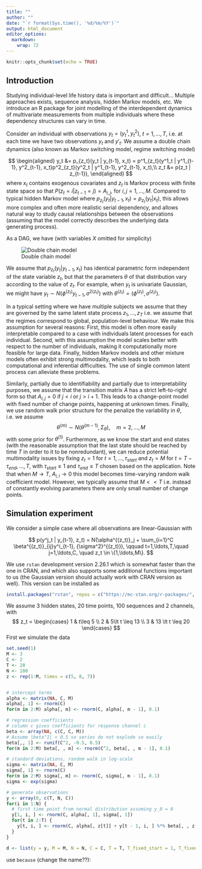 ```yaml
---
title: ""
author: ""
date: "`r format(Sys.time(), '%d/%m/%Y')`"
output: html_document
editor_options: 
  markdown: 
    wrap: 72
---
```


```r
knitr::opts_chunk$set(echo = TRUE)
```

## Introduction

Studying individual-level life history data is important and difficult... Multiple approaches exists, sequence analysis, hidden Markov models, etc. We introduce an R package for joint modelling of the interdependent dynamics of multivariate measurements from multiple individuals where these dependency structures can vary in time.

Consider an individual with observations $y_t = (y^1_t, y^2_t)$, $t=1,\ldots,T$, i.e. at each time we have two observations $y_t$ and $y'_t$. We assume a double chain dynamics (also known as Markov switching model, regime switching model)

$$
\begin{aligned}
y_t &= p_{z_t}(y_t | y_{t-1},  x_t) = p^1_{z_t}(y^1_t | y^1_{t-1}, y^2_{t-1}, x_t)p^2_{z_t}(y^2_t | y^1_{t-1}, y^2_{t-1}, x_t),\\
z_t &= p(z_t | z_{t-1}),
\end{aligned}
$$
where $x_t$ contains exogenous covariates and $z_t$ is Markov process with finite state space so that 
$P(z_t = i | z_{t-1} = j) = A_{i,j}$, for $i,j=1,\ldots,M$. Compared to typical hidden Markov model where $p_{z_t}(y_t | y_{t-1},  x_t) = p_{z_t}(y_t |  x_t)$, this allows more complex and often more realistic serial dependency, and allows natural way to study causal relationships between the observations (assuming that the model correctly describes the underlying data generating process).

As a DAG, we have (with variables $X$ omitted for simplicity)

![Double chain model](dcm.png)

We assume that $p_{z_t}(y_t | y_{t-1}, x_t)$ has identical parametric form independent of the state variable $z_t$, but that the parameters $\theta$ of that distribution vary according to the value of $z_t$. For example, when $y_t$ is univariate Gaussian, we might have $y_t \sim N(\phi^{(z_t)} y_{t-1},{\sigma^2}^{(z_t)})$ with $\theta^{(z_t)} = (\phi^{(z_t)},\sigma^{(z_t)})$.

In a typical setting where we have multiple subjects we assume that they are governed by the same latent state process $z_1,\ldots,z_T$ i.e. we assume that the regimes correspond to global, population-level behaviour. We make this assumption for several reasons: First, this model is often more easily interpretable compared to a case with individuals latent processes for each individual. Second, with this assumption the model scales better with respect to the number of individuals, making it computationally more feasible for large data. Finally, hidden Markov models and other mixture models often exhibit strong multimodality, which leads to both computational and inferential difficulties. The use of single common latent process can alleviate these problems.

Similarly, partially due to identifiability and partially due to interpretability purposes, we assume that the transition matrix $A$ has a strict left-to-right form so that $A_{i,j}=0$ if $j < i$ or $j>i+1$. This leads to a change-point model with fixed number of change points, happening at unknown times. Finally, we use random walk prior structure for the penalize the variability in $\theta$, i.e. we assume 
$$
\theta^{(m)} \sim N(\theta^{(m-1)}, \Sigma_\theta), \quad m=2,\ldots,M
$$
with some prior for $\theta^{(1)}$. Furthermore, as we know the start and end states (with the reasonable assumption that the last state should be reached by time $T$ in order to it to be nonredundant), we can reduce potential multimodality issues by fixing $z_t = 1$ for $t=1,\ldots,\tau_{start}$ and $z_t = M$ for $t=T-\tau_{end},\ldots,T$, with $\tau_{start} \geq 1$ and $\tau_{end} \leq T$ chosen based on the application. Note that when $M \to T$, $A_{i,i} \to 0$ this model becomes time-varying random walk coefficient model. However, we typically assume that $M << T$ i.e. instead of constantly evolving parameters there are only small number of change points.

## Simulation experiment

We consider a simple case where all observations are linear-Gaussian with

$$
p(y^j_t | y_{t-1}, z_t) = N(\alpha^{(z_t)}_j + \sum_{i=1}^C \beta^{(z_t)}_{ij}y^i_{t-1}, {\sigma^2}^{(z_t)}), \qquad  t=1,\ldots,T,\quad j=1,\ldots,C,  \quad z_t \in \{1,\ldots,M\}.
$$


We use `rstan` development version 2.26.1 which is somewhat faster than the one in CRAN, and which also supports some additional functions important to us (the Gaussian version should actually work with CRAN version as well). This version can be installed as
```r
install.packages("rstan", repos = c("https://mc-stan.org/r-packages/", getOption("repos")))
```

We assume 3 hidden states, 20 time points, 100 sequences and 2 channels, with
$$
z_t = \begin{cases} 
1 & t\leq 5 \\
2 & 5\lt t \leq 13 \\
3 & 13 \lt t \leq 20
\end{cases}
$$
First we simulate the data
```r
set.seed(1)
M <- 3
C <- 2
T <- 20
N <- 100
z <- rep(1:M, times = c(5, 8, 7))


# intercept terms
alpha <- matrix(NA, C, M)
alpha[, 1] <- rnorm(C)
for(m in 2:M) alpha[, m] <- rnorm(C, alpha[, m - 1], 0.1)

# regression coefficients
# column c gives coefficients for response channel c
beta <- array(NA, c(C, C, M))
# Assume |beta^1| < 0.5 so series do not explode so easily
beta[,, 1] <- runif(C^2, -0.5, 0.5)
for(m in 2:M) beta[, , m] <- rnorm(C^2, beta[, , m - 1], 0.1)

# standard deviations, random walk in log-scale
sigma <- matrix(NA, C, M)
sigma[, 1] <- rnorm(C)
for(m in 2:M) sigma[, m] <- rnorm(C, sigma[, m - 1], 0.1)
sigma <- exp(sigma)

# generate observations
y <- array(0, c(T, N, C))
for(i in 1:N) {
  # first time point from normal distribution assuming y_0 = 0
  y[1, i, ] <- rnorm(C, alpha[, 1], sigma[, 1])
  for(t in 2:T) {
    y[t, i, ] <- rnorm(C, alpha[, z[t]] + y[t - 1, i, ] %*% beta[, , z[t]], sigma[, z[t]])
  }
}

d <- list(y = y, M = M, N = N, C = C, T = T, T_fixed_start = 1, T_fixed_end = 1)
```

use `because` (change the name??):
